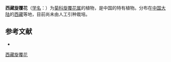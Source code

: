 {{Speciesbox
| name = 西藏旋覆花
| status = 
| status_system = 
| image =
| genus = Inula
| species = falconeri
| authority = Hook. f.
}}

'''西藏旋覆花'''（[[学名|学名]]：{{lang|la|''Inula falconeri''}}）为[[菊科|菊科]][[旋覆花属|旋覆花属]]的植物，是中国的特有植物。分布在[[中国大陆|中国大陆]]的[[西藏|西藏]]等地，目前尚未由人工引种栽培。

== 参考文献 ==
<div class="references-small">
* {{cite web| url =http://www.bioinfo.cn/db05/KmzwSpecies.php?action=view&id=4792| title =西藏旋覆花| work =《中国高等植物数据库全库》| publisher =中国科学院微生物研究所| author =昆明植物研究所| accessdate =2009-02-25| deadurl =yes| archiveurl =https://web.archive.org/web/20160305103243/http://www.bioinfo.cn/db05/KmzwSpecies.php?action=view&id=4792| archivedate =2016-03-05| df =}}
</div>
{{Taxonbar|from=Q15231446}}

[[Category:旋覆花属|西藏旋覆花]]


{{植物小作品}}